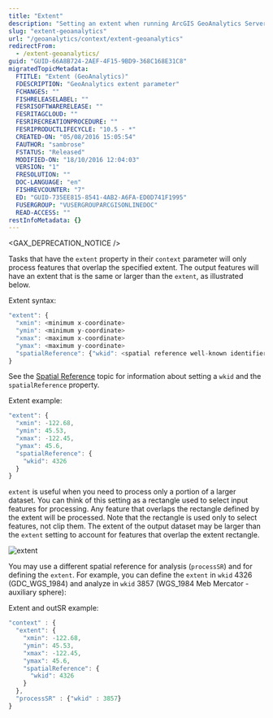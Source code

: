```yaml
---
title: "Extent"
description: "Setting an extent when running ArcGIS GeoAnalytics Server tasks may optimize performance."
slug: "extent-geoanalytics"
url: "/geoanalytics/context/extent-geoanalytics"
redirectFrom:
  - /extent-geoanalytics/
guid: "GUID-66A8B724-2AEF-4F15-9BD9-368C168E31C8"
migratedTopicMetadata:
  FTITLE: "Extent (GeoAnalytics)"
  FDESCRIPTION: "GeoAnalytics extent parameter"
  FCHANGES: ""
  FISHRELEASELABEL: ""
  FESRISOFTWARERELEASE: ""
  FESRITAGCLOUD: ""
  FESRIRECREATIONPROCEDURE: ""
  FESRIPRODUCTLIFECYCLE: "10.5 - *"
  CREATED-ON: "05/08/2016 15:05:54"
  FAUTHOR: "sambrose"
  FSTATUS: "Released"
  MODIFIED-ON: "18/10/2016 12:04:03"
  VERSION: "1"
  FRESOLUTION: ""
  DOC-LANGUAGE: "en"
  FISHREVCOUNTER: "7"
  ED: "GUID-735EE815-8541-4AB2-A6FA-ED0D741F1995"
  FUSERGROUP: "VUSERGROUPARCGISONLINEDOC"
  READ-ACCESS: ""
restInfoMetadata: {}
---
```


<GAX_DEPRECATION_NOTICE />

Tasks that have the `extent` property in their `context` parameter will only process features that overlap the specified
 extent. The output features will have an extent that is the same or larger than the `extent`, as illustrated below.

Extent syntax:

```javascript
"extent": {
  "xmin": <minimum x-coordinate>
  "ymin": <minimum y-coordinate>
  "xmax": <maximum x-coordinate>
  "ymax": <maximum y-coordinate>
  "spatialReference": {"wkid": <spatial reference well-known identifier>}
}
```

See the [Spatial Reference](/output-spatial-reference-geoanalytics#GUID-3452C061-0F68-4CAC-96E9-21316EC6AAFB) topic for
information about setting a `wkid` and the `spatialReference` property.

Extent example:

```javascript
"extent": {
  "xmin": -122.68,
  "ymin": 45.53,
  "xmax": -122.45,
  "ymax": 45.6,
  "spatialReference": {
    "wkid": 4326
  }
}
```

`extent` is useful when you need to process only a portion of a larger dataset. You can think of this setting as a rectangle used to select input features for processing. Any feature that overlaps the rectangle defined by the extent will be processed. Note that the rectangle is used only to select features, not clip them. The extent of the output dataset may be larger than the `extent` setting to account for features that overlap the extent rectangle.

![extent](../../images/GUID-99CDA8D5-A59A-4C4A-873B-0EB59E5F0C5D-web.png)

You may use a different spatial reference for analysis (`processSR`) and for defining the `extent`. For example, you can
define the `extent` in `wkid` 4326 (GDC_WGS_1984) and analyze in `wkid` 3857 (WGS_1984 Meb Mercator - auxiliary sphere):

Extent and outSR example:

```javascript
"context" : {
  "extent": {
    "xmin": -122.68,
    "ymin": 45.53,
    "xmax": -122.45,
    "ymax": 45.6,
    "spatialReference": {
      "wkid": 4326
    }
  },
  "processSR" : {"wkid" : 3857}
}
```

 
